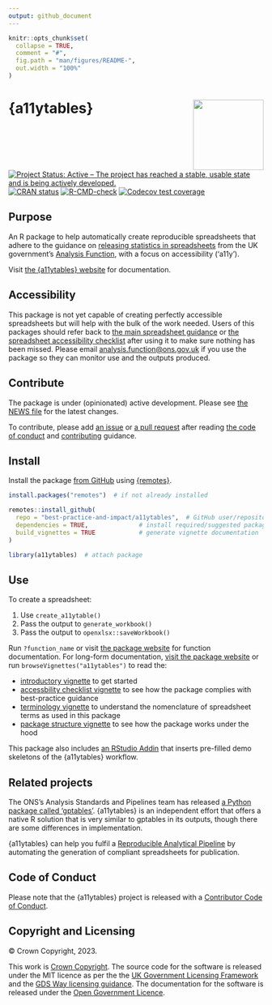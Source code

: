 ```yaml
---
output: github_document
---
```


<!-- README.md is generated from README.Rmd. Please edit that file -->

```r
knitr::opts_chunk$set(
  collapse = TRUE,
  comment = "#",
  fig.path = "man/figures/README-",
  out.width = "100%"
)
```

# {a11ytables} <a href="https://best-practice-and-impact.github.io/a11ytables/"><img src="man/figures/logo.png" align="right" height="139"/></a>

<!-- badges: start -->
[![Project Status: Active – The project has reached a stable, usable state and is being actively developed.](https://www.repostatus.org/badges/latest/active.svg)](https://www.repostatus.org/#active)
[![CRAN
status](https://www.r-pkg.org/badges/version/a11ytables)](https://CRAN.R-project.org/package=a11ytables)
[![R-CMD-check](https://github.com/best-practice-and-impact/a11ytables/workflows/R-CMD-check/badge.svg)](https://github.com/best-practice-and-impact/a11ytables/actions)
[![Codecov test
coverage](https://codecov.io/gh/best-practice-and-impact/a11ytables/branch/main/graph/badge.svg)](https://codecov.io/gh/best-practice-and-impact/a11ytables?branch=main)
<!-- badges: end -->

## Purpose

An R package to help automatically create reproducible spreadsheets that adhere to the guidance on [releasing statistics in spreadsheets](https://analysisfunction.civilservice.gov.uk/policy-store/releasing-statistics-in-spreadsheets/) from the UK government's [Analysis Function](https://analysisfunction.civilservice.gov.uk/), with a focus on accessibility ('a11y').

Visit [the {a11ytables} website](https://best-practice-and-impact.github.io/a11ytables/) for documentation.

## Accessibility

This package is not yet capable of creating perfectly accessible spreadsheets but will help with the bulk of the work needed. Users of this packages should refer back to [the main spreadsheet guidance](https://analysisfunction.civilservice.gov.uk/policy-store/releasing-statistics-in-spreadsheets/) or [the spreadsheet accessibility checklist](https://analysisfunction.civilservice.gov.uk/policy-store/making-spreadsheets-accessible-a-brief-checklist-of-the-basics/) after using it to make sure nothing has been missed. Please email [analysis.function@ons.gov.uk](mailto:analysis.function@ons.gov.uk) if you use the package so they can monitor use and the outputs produced.

## Contribute

The package is under (opinionated) active development. Please see [the NEWS file](https://best-practice-and-impact.github.io/a11ytables/news/index.html) for the latest changes. 

To contribute, please add [an issue](https://github.com/best-practice-and-impact/a11ytables/issues) or [a pull request](https://github.com/best-practice-and-impact/a11ytables/pulls) after reading [the code of conduct](https://github.com/best-practice-and-impact/a11ytables/blob/main/CODE_OF_CONDUCT.md) and [contributing](https://github.com/best-practice-and-impact/a11ytables/blob/main/.github/CONTRIBUTING.md) guidance. 

## Install

Install the package [from GitHub](https://github.com/best-practice-and-impact/a11ytables) using [{remotes}](https://remotes.r-lib.org/).

```r
install.packages("remotes")  # if not already installed

remotes::install_github(
  repo = "best-practice-and-impact/a11ytables",  # GitHub user/repository
  dependencies = TRUE,              # install required/suggested packages
  build_vignettes = TRUE            # generate vignette documentation
)

library(a11ytables)  # attach package
```


## Use

To create a spreadsheet:

1. Use `create_a11ytable()`
1. Pass the output to `generate_workbook()`
1. Pass the output to `openxlsx::saveWorkbook()`

Run `?function_name` or visit [the package website](https://best-practice-and-impact.github.io/a11ytables/reference/index.html) for function documentation. For long-form documentation, [visit the package website](https://best-practice-and-impact.github.io/a11ytables/) or run `browseVignettes("a11ytables")` to read the:

* [introductory vignette](https://best-practice-and-impact.github.io/a11ytables/articles/a11ytables.html) to get started
* [accessbility checklist vignette](https://best-practice-and-impact.github.io/a11ytables/articles/checklist.html) to see how the package complies with best-practice guidance
* [terminology vignette](https://best-practice-and-impact.github.io/a11ytables/articles/terminology) to understand the nomenclature of spreadsheet terms as used in this package
* [package structure vignette](https://best-practice-and-impact.github.io/a11ytables/articles/structure) to see how the package works under the hood

This package also includes [an RStudio Addin](https://rstudio.github.io/rstudioaddins/) that inserts pre-filled demo skeletons of the {a11ytables} workflow.

## Related projects

The ONS's Analysis Standards and Pipelines team has released [a Python package called 'gptables'](https://github.com/best-practice-and-impact/gptables). {a11ytables} is an independent effort that offers a native R solution that is very similar to gptables in its outputs, though there are some differences in implementation.

{a11ytables} can help you fulfil a [Reproducible Analytical Pipeline](https://analysisfunction.civilservice.gov.uk/support/reproducible-analytical-pipelines/) by automating the generation of compliant spreadsheets for publication.

## Code of Conduct

Please note that the {a11ytables} project is released with a [Contributor Code of Conduct](https://best-practice-and-impact.github.io/a11ytables/CODE_OF_CONDUCT.html).

## Copyright and Licensing

© Crown Copyright, 2023.

This work is [Crown Copyright](https://www.nationalarchives.gov.uk/information-management/re-using-public-sector-information/uk-government-licensing-framework/crown-copyright/). The source code for the software is released under the MIT licence as per the the [UK Government Licensing Framework](https://www.nationalarchives.gov.uk/information-management/re-using-public-sector-information/uk-government-licensing-framework/open-government-licence/open-software-licences/) and the [GDS Way licensing guidance](https://gds-way.cloudapps.digital/manuals/licensing.html). The documentation for the software is released under the [Open Government Licence](https://www.nationalarchives.gov.uk/doc/open-government-licence/version/3/).

